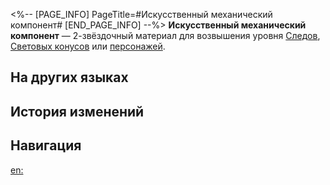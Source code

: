 <%-- [PAGE_INFO]
PageTitle=#Искусственный механический компонент#
[END_PAGE_INFO] --%>
{{Предмет Инфобокс
|id          = 113011
|Изображение = Предмет Искусственный механический компонент.png
|Тип         = Материал Следов
|Тип2        = Материал возвышения персонажа
|Инвентарь   = Материалы улучшения
|Редкость    = 2
|Эффект      = 
|Описание    = Деталь машины Сяньчжоу. Грубый материал для усиления.
|Источник1   = [[Зачарованное изобретение]]
|Источник2   = [[Противники в Расходящейся вселенной]]
|Источник3   = [[Противники в Виртуальной вселенной]]
|Источник4   = [[Награды за поручения]]
|Источник5   = [[Неугасаемый пепел]]
|Источник6   = [[Универсальная машина для синтеза: обмен материалов]]
|Источник7   = [[Чашелист (золотой)]]
}}
{{Описание|Основа искусства зачарованных изобретений Сяньчжоу. Самая маленькая составляющая из всех деталей машины. Разбить её на части было бы сродни разрушению клеточной структуры живого существа.<br /><br />''«Гильдия эрудитов объявила награду в два миллиона кредитов за технические планы, по которым можно безупречно разобрать механических марионеток Сяньчжоу.''<br />''Если вы знакомы со Скрюллумом, тогда эти два миллиона, по сути, у вас в кармане...»''}}
'''Искусственный механический компонент''' — 2-звёздочный материал для возвышения уровня [[Следы|Следов]], [[Световые конусы|Световых конусов]] или [[Персонажи|персонажей]].

==На других языках==
{{На других языках
|en   = Artifex's Module
|zhs  = 工造机杼
|zht  = 工造機杼
|ja   = 工造機関
|ko   = 공조 기계 부품
|es   = Componente artificial mecánico
|fr   = Module artisanal
|ru   = Искусственный механический компонент
|th   = Artifex's Module
|vi   = Linh Kiện Cơ Khí Nhân Tạo
|de   = Mechanisches Bauteil
|id   = Artifex's Module
|pt   = Módulo de Artífice
}}

==История изменений==
{{История изменений|3.5}}

==Навигация==
{{Материалы улучшения Навбокс}}

[[en:]]